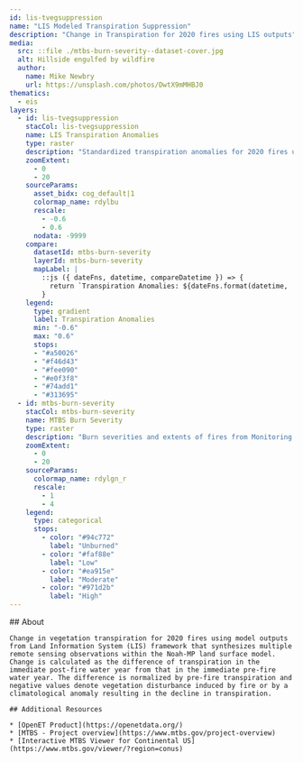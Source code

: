 ```yaml
---
id: lis-tvegsuppression
name: "LIS Modeled Transpiration Suppression"
description: "Change in Transpiration for 2020 fires using LIS outputs"
media:
  src: ::file ./mtbs-burn-severity--dataset-cover.jpg
  alt: Hillside engulfed by wildfire
  author:
    name: Mike Newbry
    url: https://unsplash.com/photos/DwtX9mMHBJ0
thematics:
  - eis
layers:
  - id: lis-tvegsuppression
    stacCol: lis-tvegsuppression
    name: LIS Transpiration Anomalies
    type: raster
    description: "Standardized transpiration anomalies for 2020 fires using model outputs from Land Information System (LIS) framework that synthesizes multiple remote sensing observations within the Noah-MP land surface model."
    zoomExtent:
      - 0
      - 20
    sourceParams:
      asset_bidx: cog_default|1
      colormap_name: rdylbu
      rescale:
        - -0.6
        - 0.6
      nodata: -9999
    compare:
      datasetId: mtbs-burn-severity  
      layerId: mtbs-burn-severity  
      mapLabel: |
        ::js ({ dateFns, datetime, compareDatetime }) => {
          return `Transpiration Anomalies: ${dateFns.format(datetime, 'yyyy')} VS MTBS: ${dateFns.format(compareDatetime, 'yyyy')}`;
        }
    legend:
      type: gradient
      label: Transpiration Anomalies 
      min: "-0.6"
      max: "0.6"
      stops:
      - "#a50026"
      - "#f46d43"
      - "#fee090"
      - "#e0f3f8"
      - "#74add1"
      - "#313695"
  - id: mtbs-burn-severity
    stacCol: mtbs-burn-severity
    name: MTBS Burn Severity
    type: raster
    description: "Burn severities and extents of fires from Monitoring Trends in Burn Severity (MTBS) program during the years 2016-2021 over Western US"
    zoomExtent:
      - 0
      - 20
    sourceParams:
      colormap_name: rdylgn_r
      rescale:
        - 1
        - 4
    legend:
      type: categorical
      stops:
        - color: "#94c772"
          label: "Unburned"
        - color: "#faf88e"
          label: "Low"
        - color: "#ea915e"
          label: "Moderate"
        - color: "#971d2b"
          label: "High"
---
```


<Block>
  <Prose>
    ## About
    
	Change in vegetation transpiration for 2020 fires using model outputs from Land Information System (LIS) framework that synthesizes multiple remote sensing observations within the Noah-MP land surface model. Change is calculated as the difference of transpiration in the immediate post-fire water year from that in the immediate pre-fire water year. The difference is normalized by pre-fire transpiration and negative values denote vegetation disturbance induced by fire or by a climatological anomaly resulting in the decline in transpiration.
	
    ## Additional Resources

    * [OpenET Product](https://openetdata.org/)
    * [MTBS - Project overview](https://www.mtbs.gov/project-overview)
    * [Interactive MTBS Viewer for Continental US](https://www.mtbs.gov/viewer/?region=conus)
  </Prose>
</Block>
